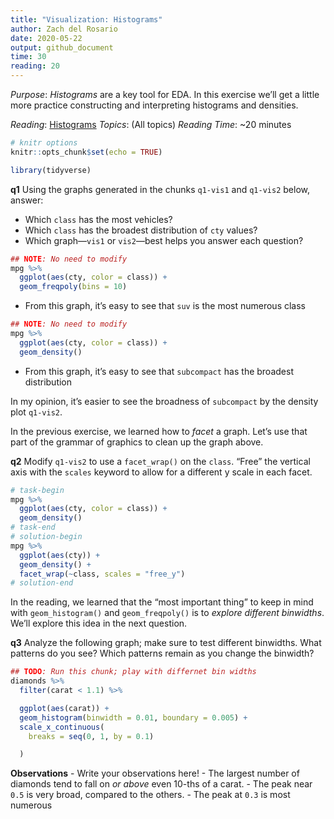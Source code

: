 ```yaml
---
title: "Visualization: Histograms"
author: Zach del Rosario
date: 2020-05-22
output: github_document
time: 30
reading: 20
---
```


*Purpose*: *Histograms* are a key tool for EDA. In this exercise we'll get a little more practice constructing and interpreting histograms and densities.

*Reading*: [Histograms](https://rstudio.cloud/learn/primers/3.3)
*Topics*: (All topics)
*Reading Time*: ~20 minutes

```r
# knitr options
knitr::opts_chunk$set(echo = TRUE)
```

```r
library(tidyverse)

```

__q1__ Using the graphs generated in the chunks `q1-vis1` and `q1-vis2` below, answer:

- Which `class` has the most vehicles?
- Which `class` has the broadest distribution of `cty` values?
- Which graph---`vis1` or `vis2`---best helps you answer each question?

```r
## NOTE: No need to modify
mpg %>%
  ggplot(aes(cty, color = class)) +
  geom_freqpoly(bins = 10)
```

<!-- solution-begin -->
- From this graph, it's easy to see that `suv` is the most numerous class
<!-- solution-end -->

```r
## NOTE: No need to modify
mpg %>%
  ggplot(aes(cty, color = class)) +
  geom_density()
```

<!-- solution-begin -->
- From this graph, it's easy to see that `subcompact` has the broadest distribution

In my opinion, it's easier to see the broadness of `subcompact` by the density plot `q1-vis2`.
<!-- solution-end -->

In the previous exercise, we learned how to *facet* a graph. Let's use that part of the grammar of graphics to clean up the graph above.

__q2__ Modify `q1-vis2` to use a `facet_wrap()` on the `class`. "Free" the vertical axis with the `scales` keyword to allow for a different y scale in each facet.

```r
# task-begin
mpg %>%
  ggplot(aes(cty, color = class)) +
  geom_density()
# task-end
# solution-begin
mpg %>%
  ggplot(aes(cty)) +
  geom_density() +
  facet_wrap(~class, scales = "free_y")
# solution-end
```

In the reading, we learned that the "most important thing" to keep in mind with `geom_histogram()` and `geom_freqpoly()` is to _explore different binwidths_. We'll explore this idea in the next question.

__q3__ Analyze the following graph; make sure to test different binwidths. What patterns do you see? Which patterns remain as you change the binwidth?

```r
## TODO: Run this chunk; play with differnet bin widths
diamonds %>%
  filter(carat < 1.1) %>%

  ggplot(aes(carat)) +
  geom_histogram(binwidth = 0.01, boundary = 0.005) +
  scale_x_continuous(
    breaks = seq(0, 1, by = 0.1)

  )
```

**Observations**
<!-- task-begin -->
- Write your observations here!
<!-- task-end -->
<!-- solution-begin -->
- The largest number of diamonds tend to fall on *or above* even 10-ths of a carat.
- The peak near `0.5` is very broad, compared to the others.
- The peak at `0.3` is most numerous
<!-- solution-end -->
